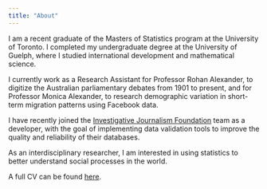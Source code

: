 ```yaml
---
title: "About"
---
```


I am a recent graduate of the Masters of Statistics program at the University of Toronto. I completed my undergraduate degree at the University of Guelph, where I studied international development and mathematical science.

I currently work as a Research Assistant for Professor Rohan Alexander, to digitize the Australian parliamentary debates from 1901 to present, and for Professor Monica Alexander, to research demographic variation in short-term migration patterns using Facebook data.

I have recently joined the [Investigative Journalism Foundation](http://theijf.org) team as a developer, with the goal of implementing data validation tools to improve the quality and reliability of their databases.

As an interdisciplinary researcher, I am interested in using statistics to better understand social processes in the world.

A full CV can be found [here](https://drive.google.com/file/d/1OQw1nn52Fhz5ogaVrxTAmsNNNeYFuDaz/view?usp=sharing).

